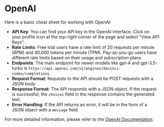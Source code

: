 # OpenAI

Here is a basic cheat sheet for working with OpenAI:

- **API Key**: You can find your API key in the OpenAI interface. Click on your profile icon at the top-right corner of the page and select "View API Keys".
- **Rate Limits**: Free trial users have a rate limit of 20 requests per minute (RPM) and 40,000 tokens per minute (TPM). Pay-as-you-go users have different rate limits based on their usage and subscription plans.
- **Endpoints**: The main endpoint for newer models like gpt-4 and gpt-3.5-turbo is `https://api.openai.com/v1/engines/davinci-codex/completions`.
- **Request Format**: Requests to the API should be POST requests with a JSON body.
- **Response Format**: The API responds with a JSON object. If the request is successful, the `choices` field in the response contains the generated text.
- **Error Handling**: If the API returns an error, it will be in the form of a JSON object with a `message` field.

For more detailed information, please refer to the [OpenAI Documentation](https://platform.openai.com/docs/overview).
